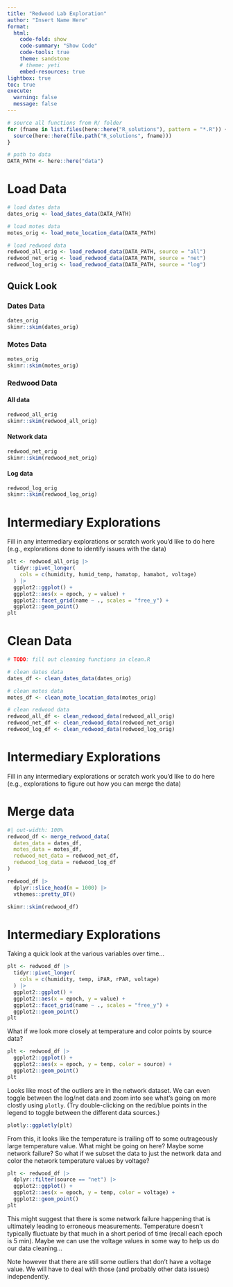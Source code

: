 ```yaml
---
title: "Redwood Lab Exploration"
author: "Insert Name Here"
format: 
  html:
    code-fold: show
    code-summary: "Show Code"
    code-tools: true
    theme: sandstone
    # theme: yeti
    embed-resources: true
lightbox: true
toc: true
execute: 
  warning: false
  message: false
---
```


```r
# source all functions from R/ folder
for (fname in list.files(here::here("R_solutions"), pattern = "*.R")) {
  source(here::here(file.path("R_solutions", fname)))
}

# path to data
DATA_PATH <- here::here("data")
```

# Load Data

```r
# load dates data
dates_orig <- load_dates_data(DATA_PATH)

# load motes data
motes_orig <- load_mote_location_data(DATA_PATH)

# load redwood data
redwood_all_orig <- load_redwood_data(DATA_PATH, source = "all")
redwood_net_orig <- load_redwood_data(DATA_PATH, source = "net")
redwood_log_orig <- load_redwood_data(DATA_PATH, source = "log")
```

## Quick Look

::: {.panel-tabset}

### Dates Data

```r
dates_orig
skimr::skim(dates_orig)
```

### Motes Data

```r
motes_orig
skimr::skim(motes_orig)
```

### Redwood Data

::: {.panel-tabset .nav-pills}

#### All data

```r
redwood_all_orig
skimr::skim(redwood_all_orig)
```

#### Network data

```r
redwood_net_orig
skimr::skim(redwood_net_orig)
```

#### Log data

```r
redwood_log_orig
skimr::skim(redwood_log_orig)
```

:::

:::

# Intermediary Explorations

Fill in any intermediary explorations or scratch work you'd like to do here (e.g., explorations done to identify issues with the data)

```r
plt <- redwood_all_orig |> 
  tidyr::pivot_longer(
    cols = c(humidity, humid_temp, hamatop, hamabot, voltage)
  ) |> 
  ggplot2::ggplot() +
  ggplot2::aes(x = epoch, y = value) +
  ggplot2::facet_grid(name ~ ., scales = "free_y") +
  ggplot2::geom_point()
plt
```

# Clean Data

```r
# TODO: fill out cleaning functions in clean.R

# clean dates data
dates_df <- clean_dates_data(dates_orig)

# clean motes data
motes_df <- clean_mote_location_data(motes_orig)

# clean redwood data
redwood_all_df <- clean_redwood_data(redwood_all_orig)
redwood_net_df <- clean_redwood_data(redwood_net_orig)
redwood_log_df <- clean_redwood_data(redwood_log_orig)
```

# Intermediary Explorations

Fill in any intermediary explorations or scratch work you'd like to do here (e.g., explorations to figure out how you can merge the data)

# Merge data

```r
#| out-width: 100%
redwood_df <- merge_redwood_data(
  dates_data = dates_df,
  motes_data = motes_df,
  redwood_net_data = redwood_net_df,
  redwood_log_data = redwood_log_df
)

redwood_df |> 
  dplyr::slice_head(n = 1000) |> 
  vthemes::pretty_DT()
```

```r
skimr::skim(redwood_df)
```

# Intermediary Explorations

Taking a quick look at the various variables over time... 

```r
plt <- redwood_df |> 
  tidyr::pivot_longer(
    cols = c(humidity, temp, iPAR, rPAR, voltage)
  ) |> 
  ggplot2::ggplot() +
  ggplot2::aes(x = epoch, y = value) +
  ggplot2::facet_grid(name ~ ., scales = "free_y") +
  ggplot2::geom_point()
plt
```

What if we look more closely at temperature and color points by source data?

```r
plt <- redwood_df |>
  ggplot2::ggplot() +
  ggplot2::aes(x = epoch, y = temp, color = source) +
  ggplot2::geom_point()
plt
```

Looks like most of the outliers are in the network dataset. We can even toggle between the log/net data and zoom into see what's going on more clostly using `plotly`. (Try double-clicking on the red/blue points in the legend to toggle between the different data sources.)

```r
plotly::ggplotly(plt)
```

From this, it looks like the temperature is trailing off to some outrageously large temperature value. What might be going on here? Maybe some network failure? So what if we subset the data to just the network data and color the network temperature values by voltage?

```r
plt <- redwood_df |>
  dplyr::filter(source == "net") |> 
  ggplot2::ggplot() +
  ggplot2::aes(x = epoch, y = temp, color = voltage) +
  ggplot2::geom_point()
plt
```

This might suggest that there is some network failure happening that is ultimately leading to erroneous measurements. Temperature doesn't typically fluctuate by that much in a short period of time (recall each epoch is 5 min). Maybe we can use the voltage values in some way to help us do our data cleaning...

Note however that there are still some outliers that don't have a voltage value. We will have to deal with those (and probably other data issues) independently.


